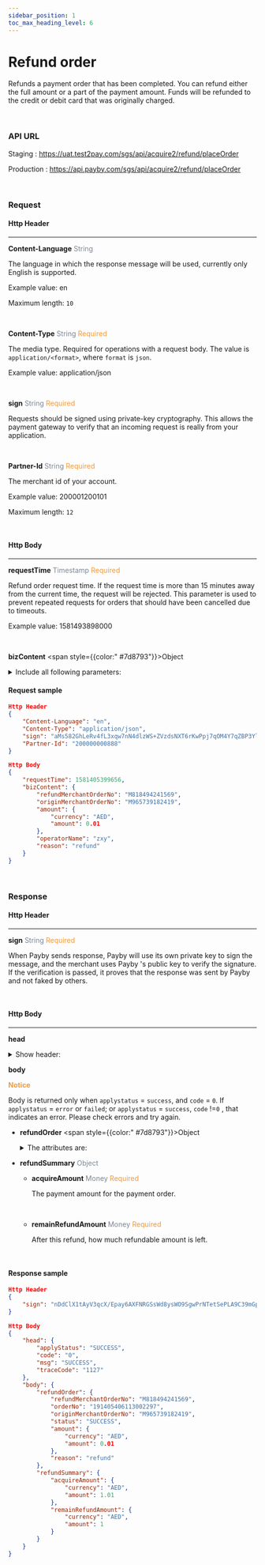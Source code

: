 ```yaml
---
sidebar_position: 1
toc_max_heading_level: 6
---
```



# Refund order

Refunds a payment order that has been completed. You can refund either the full amount or a part of the payment amount. Funds will be refunded to the credit or debit card that was originally charged.

<br/>

### API URL

Staging : https://uat.test2pay.com/sgs/api/acquire2/refund/placeOrder

Production : https://api.payby.com/sgs/api/acquire2/refund/placeOrder

<br/>

### Request 

#### Http Header

---

**Content-Language**    <font color = '#7d8793'>String</font> 

The language in which the response message will be used, currently only English is supported.

Example value: en

Maximum length: `10`

<br/>

**Content-Type**    <font color = '#7d8793'>String</font>  <font color = '#f19938'>Required</font>

The media type. Required for operations with a request body. The value is `application/<format>`, where `format` is `json`.

Example value: application/json

<br/>

**sign**   <font color = ' #7d8793'>String</font>   <font color = '#f19938'>Required</font>

Requests should be signed using private-key cryptography. This allows the payment gateway to verify that an incoming request is really from your application.

<br/>

**Partner-Id**   <font color = ' #7d8793'>String</font>    <font color = '#f19938'>Required</font>

The merchant id of your account. 

Example value: 200001200101

Maximum length: `12`

<br/>

#### Http Body

---

**requestTime**   <font color = ' #7d8793'>Timestamp</font>   <font color = '#f19938'>Required</font>

Refund order request time. If the request time is more than 15 minutes away from the current time, the request will be rejected. This parameter is used to prevent repeated requests for orders that should have been cancelled due to timeouts.

Example value: 1581493898000

<br/>


**bizContent** <span style={{color:" #7d8793"}}>Object</span>

  <details>
  <summary>Include all following parameters:</summary>
    <BizContent />
  </details>



#### Request sample

```json
Http Header
{
    "Content-Language": "en",
    "Content-Type": "application/json",
    "sign": "aMs582GhLeRv4fL3xqw7nN4dlzWS+ZVzdsNXT6rKwPpj7qOM4Y7qZBP3Yl6HogILy4IyX1tp8M7D92rK37hUgJg814odd1INIuy4l+KTRPA1Y3F8y0hVGXak0ddeVcOM3XNN+YEhvPClBx4EpmfWVqY3A2qNJTo3ugwr6uZiVGA38OjHRLZthGa+5nea0DtLaZYQnOGWaCI6fPIBZ7qr9HTiVkIsAp3N4m4cHR+3Rvpdbzu2TZoScA358D9wGmF5UOkbHCjwNV03I3O8HzaKUqMe4jnXZ+lJ0TMmxmqLrcMyMztJjZMQB9S4lXMW2+TqMrdNgLQv3GLiQ9IFvhUVEg==",
    "Partner-Id": "200000000888"
}

Http Body
{
    "requestTime": 1581405399656,
    "bizContent": {
        "refundMerchantOrderNo": "M818494241569",
        "originMerchantOrderNo": "M965739182419",
        "amount": {
            "currency": "AED",
            "amount": 0.01
        },
        "operatorName": "zxy",
        "reason": "refund"
    }
}
```

<br/>

### Response

#### Http Header

---

**sign**   <font color = ' #7d8793'>String</font>   <font color = '#f19938'>Required</font>

When Payby sends response, Payby will use its own private key to sign the message, and the merchant uses Payby 's public key to verify the signature. If the verification is passed, it proves that the response was sent by Payby and not faked by others.

<br/>

#### Http Body

---


**head**

  <details>
  <summary>Show header:</summary>
    <ResponseHead />
  </details>


**body** 

**<font color = '#f19938'>Notice</font>**

Body is returned only when `applystatus` = `success`, and `code` = `0`.
If `applystatus` = `error` or `failed`;  or `applystatus` = `success`, `code` !=`0` , that indicates an error. Please check errors and try again.

- **refundOrder** <span style={{color:" #7d8793"}}>Object</span>

  <details>
  <summary>The attributes are:</summary>
    <RefundOrder />
  </details>
  
- **refundSummary**   <font color = ' #7d8793'>Object</font>

     - **acquireAmount**   <font color = ' #7d8793'>Money</font>  <font color = '#f19938'>Required</font>

       The payment amount for the payment order.
       
       <br/>
       
     - **remainRefundAmount**   <font color = ' #7d8793'>Money</font>  <font color = '#f19938'>Required</font>
     
       After this refund, how much refundable amount is left.
       
       <br/>

#### Response sample

```json
Http Header
{
    "sign": "nDdClX1tAyV3qcX/Epay6AXFNRGSsWd8ysWO9SgwPrNTetSePLA9C39mGp6qRbjJeqXLEnYLwSkBu5eKdtyVX3tflGLiV2kvRjVfYpTCjXdVL2Pcnv2w+ghjHe2jL988iklk7q5AjAgdtXNphpHcTes9pk6W3bVCbvijH6at0fExUtZ91L1LrnPGELT1IJm/lFW3w4KLh0Gxs7FzDPI9RDfUemObNlRzV8kCtkWahwPgs/hBnS69GyYDKN7ihQX2UiLuP239wl6IA+VG/ZZKHPhLs8bbuOS+LKWORIp6jRt+JsAx7c/Ot1RNyOnHKxPRKJ8bVTohEp39yUz/HwG8oA=="
}

Http Body
{
    "head": {
        "applyStatus": "SUCCESS",
        "code": "0",
        "msg": "SUCCESS",
        "traceCode": "1127"
    },
    "body": {
        "refundOrder": {
            "refundMerchantOrderNo": "M818494241569",
            "orderNo": "191405406113002297",
            "originMerchantOrderNo": "M965739182419",
            "status": "SUCCESS",
            "amount": {
                "currency": "AED",
                "amount": 0.01
            },
            "reason": "refund"
        },
        "refundSummary": {
            "acquireAmount": {
                "currency": "AED",
                "amount": 1.01
            },
            "remainRefundAmount": {
                "currency": "AED",
                "amount": 1
            }
        }
    }
}
```

